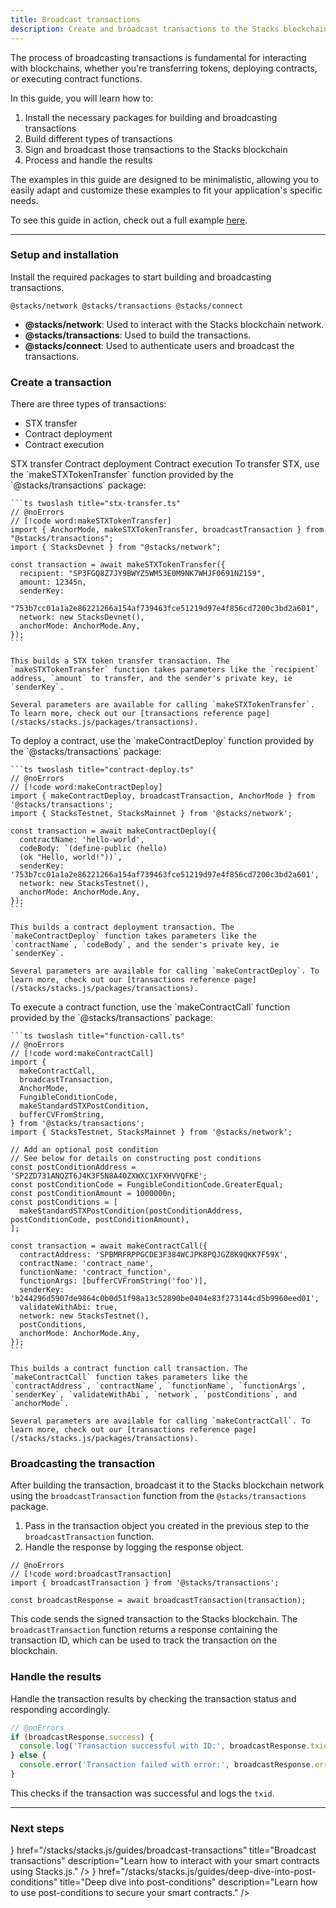 ```yaml
---
title: Broadcast transactions
description: Create and broadcast transactions to the Stacks blockchain network using Stacks.js.
---
```






The process of broadcasting transactions is fundamental for interacting with blockchains, whether you're transferring tokens, deploying contracts, or executing contract functions.

In this guide, you will learn how to:

1. Install the necessary packages for building and broadcasting transactions
2. Build different types of transactions
3. Sign and broadcast those transactions to the Stacks blockchain
4. Process and handle the results

The examples in this guide are designed to be minimalistic, allowing you to easily adapt and customize these examples to fit your application's specific needs.

<Callout title="Example Repo">To see this guide in action, check out a full example [here](https://github.com/hiro-so/stacks-connect-example).</Callout>

---

### Setup and installation

Install the required packages to start building and broadcasting transactions.

```package-install
@stacks/network @stacks/transactions @stacks/connect
```

- **@stacks/network**: Used to interact with the Stacks blockchain network.
- **@stacks/transactions**: Used to build the transactions.
- **@stacks/connect**: Used to authenticate users and broadcast the transactions.

### Create a transaction

There are three types of transactions:

- STX transfer
- Contract deployment
- Contract execution

<Tabs defaultValue="transfer">
  <TabsList className='flex flex-wrap md:w-max'>
    <TabsTrigger value="transfer" className='tab group'>
      <Badge variant='outline' className='badge transition-colors hover:text-neutral-90 dark:group-hover:text-white'>STX transfer</Badge>
    </TabsTrigger>
    <TabsTrigger value="deploy" className='tab group'>
      <Badge variant='outline' className='badge transition-colors hover:text-neutral-90 dark:group-hover:text-white'>Contract deployment</Badge>
    </TabsTrigger>
    <TabsTrigger value="execute" className='tab group'>
      <Badge variant='outline' className='badge transition-colors hover:text-neutral-90 dark:group-hover:text-white'>Contract execution</Badge>
    </TabsTrigger>
  </TabsList>
  <TabsContent value="transfer">
    To transfer STX, use the `makeSTXTokenTransfer` function provided by the `@stacks/transactions` package:

    ```ts twoslash title="stx-transfer.ts"
    // @noErrors
    // [!code word:makeSTXTokenTransfer]
    import { AnchorMode, makeSTXTokenTransfer, broadcastTransaction } from "@stacks/transactions";
    import { StacksDevnet } from "@stacks/network";

    const transaction = await makeSTXTokenTransfer({
      recipient: "SP3FGQ8Z7JY9BWYZ5WM53E0M9NK7WHJF0691NZ159",
      amount: 12345n,
      senderKey:
        "753b7cc01a1a2e86221266a154af739463fce51219d97e4f856cd7200c3bd2a601",
      network: new StacksDevnet(),
      anchorMode: AnchorMode.Any,
    });
    ```

    This builds a STX token transfer transaction. The `makeSTXTokenTransfer` function takes parameters like the `recipient` address, `amount` to transfer, and the sender's private key, ie `senderKey`.

    Several parameters are available for calling `makeSTXTokenTransfer`. To learn more, check out our [transactions reference page](/stacks/stacks.js/packages/transactions).

  </TabsContent>
  <TabsContent value="deploy">
    To deploy a contract, use the `makeContractDeploy` function provided by the `@stacks/transactions` package:

    ```ts twoslash title="contract-deploy.ts"
    // @noErrors
    // [!code word:makeContractDeploy]
    import { makeContractDeploy, broadcastTransaction, AnchorMode } from '@stacks/transactions';
    import { StacksTestnet, StacksMainnet } from '@stacks/network';

    const transaction = await makeContractDeploy({
      contractName: 'hello-world',
      codeBody: `(define-public (hello)
      (ok "Hello, world!"))`,
      senderKey: '753b7cc01a1a2e86221266a154af739463fce51219d97e4f856cd7200c3bd2a601',
      network: new StacksTestnet(),
      anchorMode: AnchorMode.Any,
    });
    ```

    This builds a contract deployment transaction. The `makeContractDeploy` function takes parameters like the `contractName`, `codeBody`, and the sender's private key, ie `senderKey`.

    Several parameters are available for calling `makeContractDeploy`. To learn more, check out our [transactions reference page](/stacks/stacks.js/packages/transactions).

  </TabsContent>
  <TabsContent value="execute">
    To execute a contract function, use the `makeContractCall` function provided by the `@stacks/transactions` package:

    ```ts twoslash title="function-call.ts"
    // @noErrors
    // [!code word:makeContractCall]
    import {
      makeContractCall,
      broadcastTransaction,
      AnchorMode,
      FungibleConditionCode,
      makeStandardSTXPostCondition,
      bufferCVFromString,
    } from '@stacks/transactions';
    import { StacksTestnet, StacksMainnet } from '@stacks/network';

    // Add an optional post condition
    // See below for details on constructing post conditions
    const postConditionAddress = 'SP2ZD731ANQZT6J4K3F5N8A40ZXWXC1XFXHVVQFKE';
    const postConditionCode = FungibleConditionCode.GreaterEqual;
    const postConditionAmount = 1000000n;
    const postConditions = [
      makeStandardSTXPostCondition(postConditionAddress, postConditionCode, postConditionAmount),
    ];

    const transaction = await makeContractCall({
      contractAddress: 'SPBMRFRPPGCDE3F384WCJPK8PQJGZ8K9QKK7F59X',
      contractName: 'contract_name',
      functionName: 'contract_function',
      functionArgs: [bufferCVFromString('foo')],
      senderKey: 'b244296d5907de9864c0b0d51f98a13c52890be0404e83f273144cd5b9960eed01',
      validateWithAbi: true,
      network: new StacksTestnet(),
      postConditions,
      anchorMode: AnchorMode.Any,
    });
    ```

    This builds a contract function call transaction. The `makeContractCall` function takes parameters like the `contractAddress`, `contractName`, `functionName`, `functionArgs`, `senderKey`, `validateWithAbi`, `network`, `postConditions`, and `anchorMode`.

    Several parameters are available for calling `makeContractCall`. To learn more, check out our [transactions reference page](/stacks/stacks.js/packages/transactions).

  </TabsContent>
</Tabs>

### Broadcasting the transaction

After building the transaction, broadcast it to the Stacks blockchain network using the `broadcastTransaction` function from the `@stacks/transactions` package.

1. Pass in the transaction object you created in the previous step to the `broadcastTransaction` function.
2. Handle the response by logging the response object.

```tsx twoslash
// @noErrors
// [!code word:broadcastTransaction]
import { broadcastTransaction } from '@stacks/transactions';

const broadcastResponse = await broadcastTransaction(transaction);
```

This code sends the signed transaction to the Stacks blockchain. The `broadcastTransaction` function returns a response containing the transaction ID, which can be used to track the transaction on the blockchain.

### Handle the results

Handle the transaction results by checking the transaction status and responding accordingly.

```ts twoslash
// @noErrors
if (broadcastResponse.success) {
  console.log('Transaction successful with ID:', broadcastResponse.txid);
} else {
  console.error('Transaction failed with error:', broadcastResponse.error);
}
```

This checks if the transaction was successful and logs the `txid`.

---

### Next steps

<Cards>
  <Card
    icon={<Code className='transition-colors duration-500 ease-in-out group-hover:text-primary' />}
    href="/stacks/stacks.js/guides/broadcast-transactions"
    title="Broadcast transactions"
    description="Learn how to interact with your smart contracts using Stacks.js."
  />
  <Card
    icon={<Terminal className='transition-colors duration-500 ease-in-out group-hover:text-primary' />}
    href="/stacks/stacks.js/guides/deep-dive-into-post-conditions"
    title="Deep dive into post-conditions"
    description="Learn how to use post-conditions to secure your smart contracts."
  />
</Cards>

